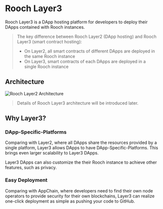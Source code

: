 # Rooch Layer3

Rooch Layer3 is a DApp hosting platform for developers to deploy their DApps contained with Rooch instances.

> The key difference between Rooch Layer2 (DApp hosting) and Rooch Layer3 (smart contract hosting):
>
> - On Layer2, all smart contracts of different DApps are deployed in the same Rooch instance
> - On Layer3, smart contracts of each DApps are deployed in a single Rooch instance

## Architecture


<Image
  src="/docs/rooch-layer3.png"
  alt="Rooch Layer2 Architecture"
  width={600}
  height={600}
  class="mx-auto mb-2 mt-6"
/>

> Details of Rooch Layer3 architecture will be introduced later.

## Why Layer3?

### DApp-Specific-Platforms

Comparing with Layer2, where all DApps share the resources provided by a single platform, Layer3 allows DApps to have DApp-Specific-Platforms. This brings even larger scalability to Layer3 DApps.

Layer3 DApps can also customize the their Rooch instance to achieve other features, such as privacy.

### Easy Deployment

Comparing with AppChain, where developers need to find their own node operators to provide security for their own blockchains, Layer3 can realize one-click deployment as simple as pushing your code to GitHub.
